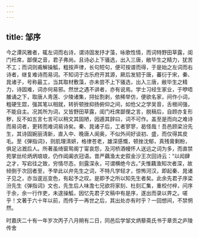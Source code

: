 ```yaml
---
---
---
```

title: 邹序
---



今之谭风雅者，辄左词而右诗，谓诗固发抒才藻，咏歌性情，而词特野田草露，闺门衽席，鄙俚之音，君子弗尚。且诗必上下骚选，出入三唐，敝毕生之精力，犹苦不工；而词则甫解操觚，粗按声律，长句短句，便可按谱而得，于是始之左词而右诗者，继复难诗而易词。不知词于古乐府开其源，厥后发轫于唐，蕃衍于宋，秦、晁诸子，号称最工，当其取材敷藻，亦未尝不上下骚选，出入三唐，敝毕生之精力，诗固难，词亦何易邪。然世之遇不讲者，亦有说焉。学士习经生家业，于咿唔雒诵之下，取唐人靑莲、少陵诸集，挦扯割剥，依稀举仿，便欲名家，间作小词，粗硬生歰，强其笔以相就，转折顿挫抑扬俯仰之间，如伧父之学吴音，舌根间强，不能自主。况其所为词，又皆野田草露，闺门衽席鄙俚之言，脱稿后，自顾亦复形秽，反不如五言七言可以稍文其固陋，因遁其辞曰，词不可作。盖至是而向之难诗而易词者，更转而难词易诗矣。秦、晁诸子后，工者寥寥，曷怪哉！吾邑顾梁汾先生，其诗固婉丽淸新，直入中、晚唐人阆奥，不似外间好谈初、盛，而仅得其皮毛。至《弾指词》，则肌理淸妍，格律苍老，雄深感慨，顿挫沈郁，真残膏剩粉，俱足沾漑后人。所著虽绮窗鸳阁丁甯哀怨，及河桥酒幔怀人送远之词为多，而直禁苑掌丝纶炳炳琅琅，仍作阊阖衣冠语。昔严藕渔太史叙金沙王次回诗云：“以闳肆之才，写宕往之致，穷情尽态，刻露深永，可谓横绝今古。”夫惟藕渔知次者深，故倾倒于次回者至，予举此以弁先生之词，不特凡学轻才，惊怖河汉，即起秦、晁诸子见之，亦当逡巡变色，有起予之叹。是即予之所以知先生者矣。此余先君子序梁汾先生《弹指词》文也，先生后人味澹七兄欲将家刻、杜刻汇集，重校付梓，问序于余，余一行作吏，未遑操觚，因忆先君子文稿中有是序，遂出而录以畀之。嗟乎！文著于六十年以前，而传于一再世之后，其出处亦有时乎？一回想间，不禁惘然。

时嘉庆二十有一年岁次丙子八月朔有二日，同邑后学邹文炳藜斋氏书于章贡之庐陵传舍